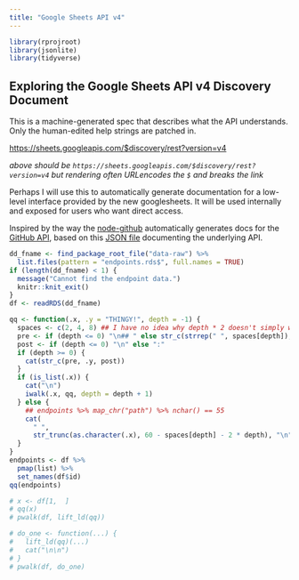 ```yaml
---
title: "Google Sheets API v4"
---
```


```r
library(rprojroot)
library(jsonlite)
library(tidyverse)
```

## Exploring the Google Sheets API v4 Discovery Document

This is a machine-generated spec that describes what the API understands. Only the human-edited help strings are patched in.

<https://sheets.googleapis.com/$discovery/rest?version=v4>

*above should be `https://sheets.googleapis.com/$discovery/rest?version=v4` but rendering often URLencodes the `$` and breaks the link*

Perhaps I will use this to automatically generate documentation for a low-level interface provided by the new googlesheets. It will be used internally and exposed for users who want direct access.

Inspired by the way the [node-github](https://mikedeboer.github.io/node-github/) automatically generates docs for the [GitHub API](https://developer.github.com/v3/), based on this [JSON file](https://github.com/mikedeboer/node-github/blob/master/lib/routes.json) documenting the underlying API.

```r
dd_fname <- find_package_root_file("data-raw") %>%
  list.files(pattern = "endpoints.rds$", full.names = TRUE)
if (length(dd_fname) < 1) {
  message("Cannot find the endpoint data.")
  knitr::knit_exit()
}
df <- readRDS(dd_fname)
```


```r
qq <- function(.x, .y = "THINGY!", depth = -1) {
  spaces <- c(2, 4, 8) ## I have no idea why depth * 2 doesn't simply work :(
  pre <- if (depth <= 0) "\n## " else str_c(strrep(" ", spaces[depth]), "* ")
  post <- if (depth <= 0) "\n" else ":"
  if (depth >= 0) {
    cat(str_c(pre, .y, post))
  }
  if (is_list(.x)) {
    cat("\n")
    iwalk(.x, qq, depth = depth + 1)
  } else {
    ## endpoints %>% map_chr("path") %>% nchar() == 55
    cat(
      " ",
      str_trunc(as.character(.x), 60 - spaces[depth] - 2 * depth), "\n")
  }
}
endpoints <- df %>%
  pmap(list) %>%
  set_names(df$id)
qq(endpoints)

# x <- df[1,  ]
# qq(x)
# pwalk(df, lift_ld(qq))

# do_one <- function(...) {
#   lift_ld(qq)(...)
#   cat("\n\n")
# }
# pwalk(df, do_one)
```

